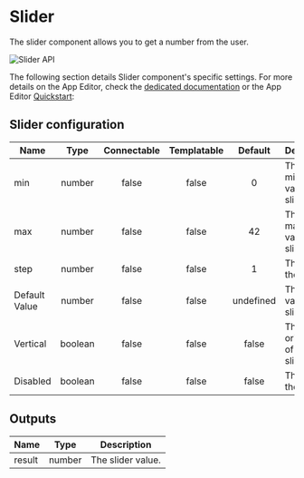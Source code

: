 
# Slider

The slider component allows you to get a number from the user.

![Slider API](../../assets/apps/4_app_component_library/slider.png.webp)

The following section details Slider component's specific settings. For more details on the App Editor, check the [dedicated documentation](../0_app_editor/index.mdx) or the App Editor [Quickstart](../../getting_started/7_apps_quickstart/index.mdx):

<div className="grid grid-cols-2 gap-6 mb-4">
	<DocCard
		color="orange"
		title="App Editor Documentation"
		description="The app editor is a low-code builder to create custom User Interfaces with a mix of drag-and-drop and code."
		href="/docs/apps/app_editor"
	/>
	<DocCard
		color="orange"
		title="Apps Quickstart"
		description="Learn how to build your first app in a matter of minutes."
		href="/docs/getting_started/apps_quickstart"
	/>
</div>

## Slider configuration

| Name          |  Type   | Connectable | Templatable |  Default  | Description                      |
| ------------- | :-----: | :---------: | :---------: | :-------: | -------------------------------- |
| min           | number  |    false    |    false    |     0     | The minimum value of the slider. |
| max           | number  |    false    |    false    |    42     | The maximum value of the slider. |
| step          | number  |    false    |    false    |     1     | The step of the slider.          |
| Default Value | number  |    false    |    false    | undefined | The default value of the slider. |
| Vertical      | boolean |    false    |    false    |   false   | The orientation of the slider.   |
| Disabled      | boolean |    false    |    false    |   false   | The state of the slider.         |

## Outputs

| Name   |  Type  | Description       |
| ------ | :----: | ----------------- |
| result | number | The slider value. |
